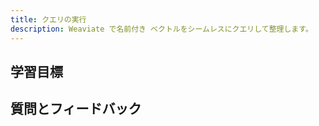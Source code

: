 ```yaml
---
title: クエリの実行
description: Weaviate で名前付き ベクトルをシームレスにクエリして整理します。
---
```

<!-- Like a subject number (e.g. CS101) -->

<!-- Provide context for this course, in addition to the concrete learning goals and outcomes. Why would someone want to do this unit? -->

<!-- :::warning TODO
Intro video here
::: -->

## <i class="fa-solid fa-bullseye-arrow"></i> 学習目標


<!-- Replace unitName with name from `unitData.js` - will pull in learning goals and outcomes -->
<LearningGoals unitName="nv_queries"/>

## 質問とフィードバック


<DocsFeedback/>